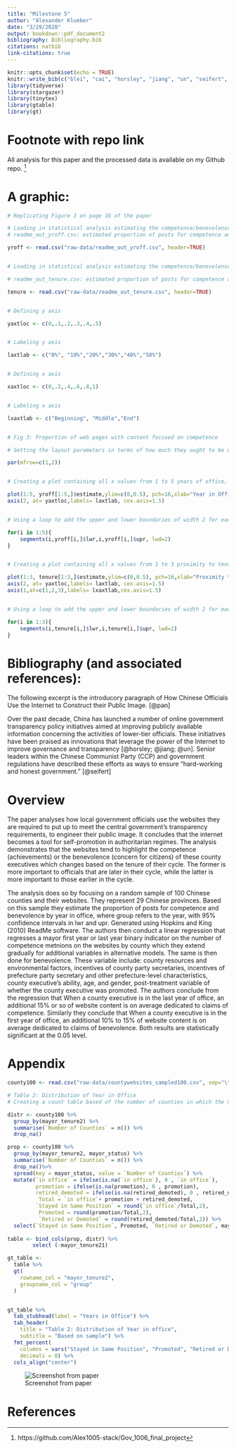 ```yaml
---
title: "Milestone 5"
author: "Alexander Klueber"
date: "3/29/2020"
output: bookdown::pdf_document2
bibliography: Bibliography.bib
citations: natbib
link-citations: true
---
```


```r
knitr::opts_chunk$set(echo = TRUE)
knitr::write_bib(c("blei", "cai", "horsley", "jiang", "un", "seifert", "pan"), "Bibliography.bib", width = 60)
library(tidyverse)
library(stargazer)
library(tinytex)
library(gtable)
library(gt)
```

# Footnote with repo link

All analysis for this paper and the processed data is available on my Github repo.
^[https://github.com/Alex1005-stack/Gov_1006_final_project]


# A graphic:

```r
# Replicating Figure 3 on page 16 of the paper 

# Loading in statistical analysis estimating the competence/benevolence level and lower and upper boundaries based on how many years an official has been in office 
# readme_out_yroff.csv: estimated proportion of posts for competence and benevolence by year in office, where group refers to the year, with 95% confidence intervals in lwr and upr. Generated using Hopkins and King (2010) ReadMe software

yroff <- read.csv("raw-data/readme_out_yroff.csv", header=TRUE)


# Loading in statistical analysis estimating the competence/benevolence level and lower and upper boundaries based on the proximity to tenure

# readme_out_tenure.csv: estimated proportion of posts for competence and benevolence by proximity to leaving office, where group = 1 refers beginning of tenure, group = 2 to middle of tenure, and group = 3 to end of tenure; 95% confidence intervals in lwr and upr. Generated using Hopkins and King (2010) ReadMe software

tenure <- read.csv("raw-data/readme_out_tenure.csv", header=TRUE)


# Defining y axis

yaxtloc <- c(0,.1,.2,.3,.4,.5)


# Labeling y axis

laxtlab <- c("0%", "10%","20%","30%","40%","50%")


# Defining x axis

xaxtloc <- c(0,.2,.4,.6,.8,1)


# Labeling x axis

lxaxtlab <- c("Beginning", "Middle","End")


# Fig 3: Proportion of web pages with content focused on competence   

# Setting the layout parameters in terms of how much they ought to be magnified in comparison to the defaul for the graph as 1,2 

par(mfrow=c(1,2)) 


# Creating a plot containing all x values from 1 to 5 years of office, and the respective estimate values as the dots in the graph, setting the y axis to run from 0 to 50%, setting the size of the dots to 16 and defining the x and y labels, the width a and the size of the ticks on c and y axis and the labels

plot(1:5, yroff[1:5,]$estimate,ylim=c(0,0.5), pch=16,xlab="Year in Office",ylab="% Web Pages for Competence",cex=1.5, cex.axis=1.5, cex.lab=1.5,yaxt="n")
axis(2, at= yaxtloc,labels= laxtlab, cex.axis=1.5)


# Using a loop to add the upper and lower boundaries of width 2 for each of the years in office (1-5)

for(i in 1:5){
	segments(i,yroff[i,]$lwr,i,yroff[i,]$upr, lwd=2)
}


# Creating a plot containing all x values from 1 to 3 proximity to tenure, and the respective estimate values as the dots in the graph, setting the y axis to run from 0 to 50%, setting the size of the dots to 16 and defining the x and y labels, the width a and the size of the ticks on c and y axis and the labels

plot(1:3, tenure[1:3,]$estimate,ylim=c(0,0.5), pch=16,xlab="Proximity to Leaving Office",ylab="% Web Pages for Competence",cex=1.5, cex.axis=1.5, cex.lab=1.5,xaxt="n",xlim=c(0.8,3.2),yaxt="n")
axis(2, at= yaxtloc,labels= laxtlab, cex.axis=1.5)
axis(1,at=c(1,2,3),labels= lxaxtlab,cex.axis=1.5)


# Using a loop to add the upper and lower boundaries of width 2 for each of the proximities to tenure (1-3)

for(i in 1:3){
	segments(i,tenure[i,]$lwr,i,tenure[i,]$upr, lwd=2)
}


```


# Bibliography (and associated references):

The following excerpt is the introducory paragraph of How Chinese Officials Use the Internet to
Construct their Public Image. [@pan] 

Over the past decade, China has launched a number of online government transparency
policy initiatives aimed at improving publicly available information concerning the activities
of lower-tier officials. These initiatives have been praised as innovations that leverage
the power of the Internet to improve governance and transparency [@horsley; @jiang; @un]. Senior leaders within the Chinese Communist Party (CCP) and government regulations have described these efforts as ways to ensure “hard-working and honest government.” [@seifert]

# Overview

The paper analyses how local government officials use the websites they are required to put up to meet the central government’s transparency requirements, to engineer their public image. It concludes that the internet becomes a tool for self-promotion in authoritarian regimes. The analysis demonstrates that the websites tend to highlight the competence (achievements) or the benevolence (concern for citizens) of these county executives which changes based on the tenure of their cycle. The former is more important to officials that are later in their cycle, while the latter is more important to those earlier in the cycle.

The analysis does so by focusing on a random sample of 100 Chinese counties and their websites. They represent 29 Chinese provinces. Based on this sample they estimate the proportion of posts for competence and benevolence by year in office, where group refers to the year, with 95% confidence intervals in lwr and upr. Generated using Hopkins and King (2010) ReadMe software. The authors then conduct a linear regression that regresses a mayor first year or last year binary indicator on  the number of competence metnions on the websites by county which they extend gradually for additional variables in alternative models. The same is then done for benevolence. These variable include: county resources and environmental factors, incentives of county party secretaries, incentives of prefecture party secretary and other prefecture-level characteristics, county executive’s ability, age, and gender, post-treatment variable of whether the county executive was promoted. The authors conclude from the regression that When a county executive is in the last year of office, an additional 15% or so of website content is on average dedicated to claims of competence. Similarly they conclude that When a county executive is in the first year of office, an additional 10% to 15% of website content is on average dedicated to claims of benevolence. Both results are statistically significant at the 0.05 level.

# Appendix

```r
county100 <- read.csv("raw-data/countywebsites_sampled100.csv", sep="\t") 

# Table 2: Distribution of Year in Office
# Creating a count table based of the number of counties in which the mayor has been in office for a certain number of years ( 1- 6 years)

distr <- county100 %>%
  group_by(mayor_tenure2) %>%
  summarise(`Number of Counties` = n()) %>%
  drop_na()

prop <- county100 %>%
  group_by(mayor_tenure2, mayor_status) %>%
  summarise(`Number of Counties` = n()) %>%
  drop_na()%>%
  spread(key = mayor_status, value = `Number of Counties`) %>%
  mutate(`in office` = ifelse(is.na(`in office`), 0 , `in office`),
         promotion = ifelse(is.na(promotion), 0 , promotion),
         retired_demoted = ifelse(is.na(retired_demoted), 0 , retired_demoted),
          Total = `in office`+ promotion + retired_demoted,
         `Stayed in Same Position` = round(`in office`/Total,2),
          Promoted = round(promotion/Total,2),
          `Retired or Demoted` = round(retired_demoted/Total,2)) %>%
  select(`Stayed in Same Position`, Promoted, `Retired or Demoted`, mayor_tenure2)
  
table <- bind_cols(prop, distr) %>%
        select (-mayor_tenure21)

gt_table <- 
  table %>%
  gt(
    rowname_col = "mayor_tenure2",
    groupname_col = "group"
  )


gt_table %>% 
  tab_stubhead(label = "Years in Office") %>%
  tab_header(
    title = "Table 2: Distribution of Year in office",
    subtitle = "Based on sample") %>%
  fmt_percent(
    columns = vars("Stayed in Same Position", "Promoted", "Retired or Demoted"),
    decimals = 0) %>%
  cols_align("center")

```


![Screenshot from paper](Image of table.PNG)

# References